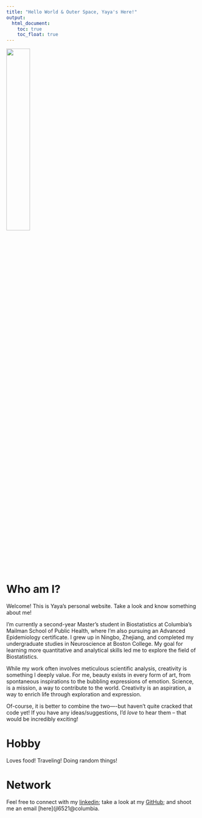 ```yaml
---
title: "Hello World & Outer Space, Yaya's Here!"
output: 
  html_document:
    toc: true
    toc_float: true
---
```

<img src="images/hNqAkRGkSE.jpg" style="width:35%">

# Who am I? 

Welcome! This is Yaya's personal website. Take a look and know something about me! 

I’m currently a second-year Master’s student in Biostatistics at Columbia’s Mailman School of Public Health, where I’m also pursuing an Advanced Epidemiology certificate. I grew up in Ningbo, Zhejiang, and completed my undergraduate studies in Neuroscience at Boston College. My goal for learning more quantitative and analytical skills led me to explore the field of Biostatistics.

While my work often involves meticulous scientific analysis, creativity is something I deeply value. For me, beauty exists in every form of art, from spontaneous inspirations to the bubbling expressions of emotion. Science, is a mission, a way to contribute to the world. Creativity is an aspiration, a way to enrich life through exploration and expression.

Of-course, it is better to combine the two----but haven’t quite cracked that code yet! If you have any ideas/suggestions, I’d *love* to hear them – that would be incredibly exciting!

# Hobby

Loves food! Traveling! Doing random things! 


# Network

Feel free to connect with my [linkedin](www.linkedin.com/in/jiayi-li-9b32441b9); take a look at my [GitHub](https://github.com/yayayyds1122); and shoot me an email [here](jl6521@columbia.